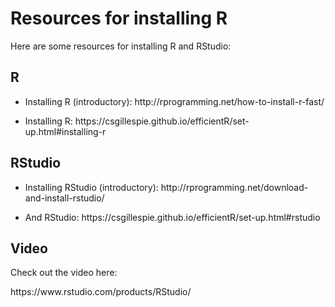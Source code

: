 # Resources for installing R

Here are some resources for installing R and RStudio:

## R

- Installing R (introductory): http://rprogramming.net/how-to-install-r-fast/

- Installing R: https://csgillespie.github.io/efficientR/set-up.html#installing-r

## RStudio

- Installing RStudio (introductory): http://rprogramming.net/download-and-install-rstudio/

- And RStudio: https://csgillespie.github.io/efficientR/set-up.html#rstudio

## Video

Check out the video here:

https://www.rstudio.com/products/RStudio/

